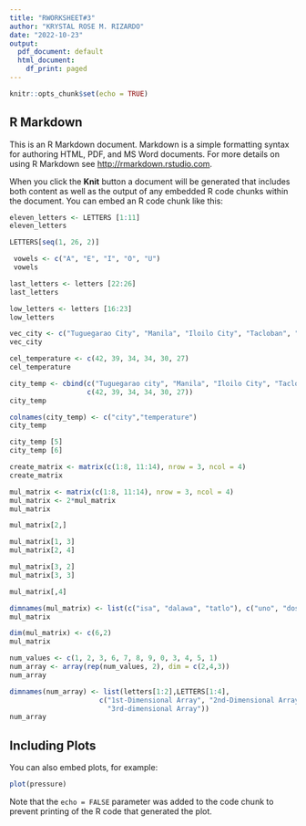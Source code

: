 ```yaml
---
title: "RWORKSHEET#3"
author: "KRYSTAL ROSE M. RIZARDO"
date: "2022-10-23"
output:
  pdf_document: default
  html_document:
    df_print: paged
---
```


```r
knitr::opts_chunk$set(echo = TRUE)
```

## R Markdown

This is an R Markdown document. Markdown is a simple formatting syntax for authoring HTML, PDF, and MS Word documents. For more details on using R Markdown see <http://rmarkdown.rstudio.com>.

When you click the **Knit** button a document will be generated that includes both content as well as the output of any embedded R code chunks within the document. You can embed an R code chunk like this:

```R
eleven_letters <- LETTERS [1:11]
eleven_letters 
```
```R
LETTERS[seq(1, 26, 2)]
```
```R
 vowels <- c("A", "E", "I", "O", "U")
 vowels
```
```R
last_letters <- letters [22:26]
last_letters 
```
```R
low_letters <- letters [16:23]
low_letters 
```
```R
vec_city <- c("Tuguegarao City", "Manila", "Iloilo City", "Tacloban", "Samal Island", "Davao City")
vec_city
```
```R
cel_temperature <- c(42, 39, 34, 34, 30, 27)
cel_temperature
```
```R
city_temp <- cbind(c("Tuguegarao city", "Manila", "Iloilo City", "Tacloban", "Samal Island", "Davao City"),
                   c(42, 39, 34, 34, 30, 27))
city_temp

colnames(city_temp) <- c("city","temperature")
city_temp
```
```R
city_temp [5]
city_temp [6]

```
```R
create_matrix <- matrix(c(1:8, 11:14), nrow = 3, ncol = 4)
create_matrix
```
```R
mul_matrix <- matrix(c(1:8, 11:14), nrow = 3, ncol = 4)
mul_matrix <- 2*mul_matrix
mul_matrix
```
```R
mul_matrix[2,]
```
```R
mul_matrix[1, 3] 
mul_matrix[2, 4]  
```
```R
mul_matrix[3, 2]
mul_matrix[3, 3]
```
```R
mul_matrix[,4]
```
```R
dimnames(mul_matrix) <- list(c("isa", "dalawa", "tatlo"), c("uno", "dos", "tres", "quatro"))
mul_matrix
```
```R
dim(mul_matrix) <- c(6,2) 
mul_matrix

```
```r
num_values <- c(1, 2, 3, 6, 7, 8, 9, 0, 3, 4, 5, 1)
num_array <- array(rep(num_values, 2), dim = c(2,4,3))
num_array  
```
```r
dimnames(num_array) <- list(letters[1:2],LETTERS[1:4],
                      c("1st-Dimensional Array", "2nd-Dimensional Array",
                        "3rd-dimensional Array"))
num_array
```

## Including Plots

You can also embed plots, for example:

```r
plot(pressure)
```

Note that the `echo = FALSE` parameter was added to the code chunk to prevent printing of the R code that generated the plot.
